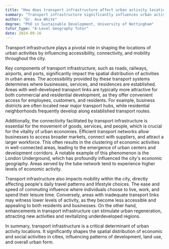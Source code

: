 ```yaml
---
title: "How does transport infrastructure affect urban activity locations?"
summary: "Transport infrastructure significantly influences urban activity locations by determining accessibility, connectivity, and mobility within the city."
author: "Dr. Ava White"
degree: "PhD in Sustainable Development, University of Nottingham"
tutor_type: "A-Level Geography Tutor"
date: 2024-09-16
---
```


Transport infrastructure plays a pivotal role in shaping the locations of urban activities by influencing accessibility, connectivity, and mobility throughout the city.

Key components of transport infrastructure, such as roads, railways, airports, and ports, significantly impact the spatial distribution of activities in urban areas. The accessibility provided by these transport systems determines where businesses, services, and residences are established. Areas with well-developed transport links are typically more attractive for both commercial and residential development, as they offer convenient access for employees, customers, and residents. For example, business districts are often located near major transport hubs, while residential neighborhoods frequently develop along established transport routes.

Additionally, the connectivity facilitated by transport infrastructure is essential for the movement of goods, services, and people, which is crucial for the vitality of urban economies. Efficient transport networks allow businesses to access broader markets, connect with suppliers, and attract a larger workforce. This often results in the clustering of economic activities in well-connected areas, leading to the emergence of urban centers and development corridors. A notable example of this phenomenon is the London Underground, which has profoundly influenced the city's economic geography. Areas served by the tube network tend to experience higher levels of economic activity.

Transport infrastructure also impacts mobility within the city, directly affecting people's daily travel patterns and lifestyle choices. The ease and speed of commuting influence where individuals choose to live, work, and spend their leisure time. Conversely, areas with inadequate transport links may witness lower levels of activity, as they become less accessible and appealing to both residents and businesses. On the other hand, enhancements in transport infrastructure can stimulate urban regeneration, attracting new activities and revitalizing underdeveloped regions.

In summary, transport infrastructure is a critical determinant of urban activity locations. It significantly shapes the spatial distribution of economic and social activities in cities, influencing patterns of development, land use, and overall urban form.
    